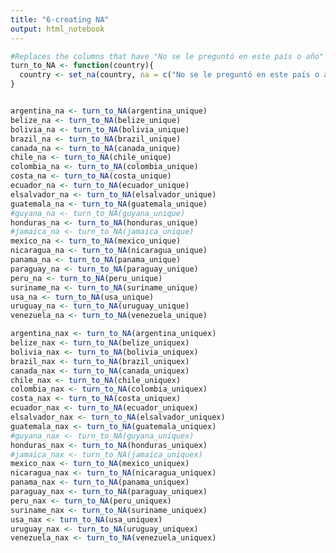 ```yaml
---
title: "6-creating NA"
output: html_notebook
---
```


```r

#Replaces the columns that have "No se le preguntó en este país o año" and others with NA
turn_to_NA <- function(country){
  country <- set_na(country, na = c("No se le preguntó en este país o año", "Not asked in this country or year","No Aplica", "No Sabe"), as.tag = TRUE)
}



```

```r
argentina_na <- turn_to_NA(argentina_unique)
belize_na <- turn_to_NA(belize_unique)
bolivia_na <- turn_to_NA(bolivia_unique)
brazil_na <- turn_to_NA(brazil_unique)
canada_na <- turn_to_NA(canada_unique)
chile_na <- turn_to_NA(chile_unique)
colombia_na <- turn_to_NA(colombia_unique)
costa_na <- turn_to_NA(costa_unique)
ecuador_na <- turn_to_NA(ecuador_unique)
elsalvador_na <- turn_to_NA(elsalvador_unique)
guatemala_na <- turn_to_NA(guatemala_unique)
#guyana_na <- turn_to_NA(guyana_unique)
honduras_na <- turn_to_NA(honduras_unique)
#jamaica_na <- turn_to_NA(jamaica_unique)
mexico_na <- turn_to_NA(mexico_unique)
nicaragua_na <- turn_to_NA(nicaragua_unique)
panama_na <- turn_to_NA(panama_unique)
paraguay_na <- turn_to_NA(paraguay_unique)
peru_na <- turn_to_NA(peru_unique)
suriname_na <- turn_to_NA(suriname_unique)
usa_na <- turn_to_NA(usa_unique)
uruguay_na <- turn_to_NA(uruguay_unique)
venezuela_na <- turn_to_NA(venezuela_unique)
```

```r
argentina_nax <- turn_to_NA(argentina_uniquex)
belize_nax <- turn_to_NA(belize_uniquex)
bolivia_nax <- turn_to_NA(bolivia_uniquex)
brazil_nax <- turn_to_NA(brazil_uniquex)
canada_nax <- turn_to_NA(canada_uniquex)
chile_nax <- turn_to_NA(chile_uniquex)
colombia_nax <- turn_to_NA(colombia_uniquex)
costa_nax <- turn_to_NA(costa_uniquex)
ecuador_nax <- turn_to_NA(ecuador_uniquex)
elsalvador_nax <- turn_to_NA(elsalvador_uniquex)
guatemala_nax <- turn_to_NA(guatemala_uniquex)
#guyana_nax <- turn_to_NA(guyana_uniquex)
honduras_nax <- turn_to_NA(honduras_uniquex)
#jamaica_nax <- turn_to_NA(jamaica_uniquex)
mexico_nax <- turn_to_NA(mexico_uniquex)
nicaragua_nax <- turn_to_NA(nicaragua_uniquex)
panama_nax <- turn_to_NA(panama_uniquex)
paraguay_nax <- turn_to_NA(paraguay_uniquex)
peru_nax <- turn_to_NA(peru_uniquex)
suriname_nax <- turn_to_NA(suriname_uniquex)
usa_nax <- turn_to_NA(usa_uniquex)
uruguay_nax <- turn_to_NA(uruguay_uniquex)
venezuela_nax <- turn_to_NA(venezuela_uniquex)
```

